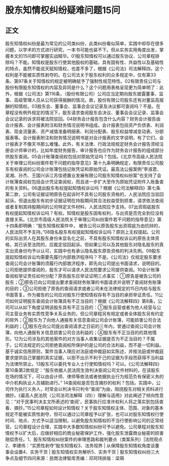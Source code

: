 # 股东知情权纠纷疑难问题15问
## 正文
股东知情权纠纷是最为常见的公司类纠纷，此类纠纷看似简单，实践中却存在很多问题，以学术的方式进行研究，一本书可能也装不下。但从实务实用角度出发，掌握本文的15问即可掌握实战精华。01股东知情权可以通过股东协议、公司章程排除吗？不能。知情权是股东行使其他股权的基础，具有固有性、共益性以及基础性的特点，虽然不能说天赋知情权，也差不多了，根据《公司法》司法解释四，这个权利是不能被实质性剥夺的。在公司法关于股东权利的众多规定中，仅有第33条、第97条关于知情权的规定被明确赋予了强制性规范特性。02有限责任公司与股份有限股东知情权的内容及异同是什么？这个问题用表格呈现更为简单明了：此外，根据《公司法》第116条，（股份有限公司）公司应当定期向股东披露董事、监事、高级管理人员从公司获得报酬的情况。故，股份有限公司股东还有对董监高报酬的知情权。03股东会、董事会、监事会会议记录及决议都可查阅吗？不是。在章程没有例外规定的情况下，股东请求查阅股东会决议、董事会会议记录、监事会会议记录的诉求将被法院驳回。04财务会计报告包含什么内容？财务会计报告由会计报表、会计报表附注和财务情况说明书组成。会计报表包括资产负债表、利润表、现金流量表、资产减值准备明细表、利润分配表、股东权益增减变动表、分部报表等。会计报表附注和财务情况说明书是对会计报表的文字说明，有了它们，会计报表才不像天书那么难懂。此外，有关法律、行政法规规定财务会计报告须经注册会计师审计的，比如年度财务报告，审计报告也应作为财务会计报告的组成部分供股东查阅。05会计账簿查阅权包括对原始凭证吗？包括。《北京市高级人民法院关于审理公司纠纷案件若干问题的指导意见》第十九条明确规定，有限责任公司股东有权查阅的公司会计账簿包括记账凭证和原始凭证。最高法公报案例“李淑君、吴湘、孙杰、王国兴诉江苏佳德置业发展有限公司股东知情权纠纷案”也支持了会计账簿查阅权包括会计凭证查阅权，而且进一步扩大至作为原始凭证附件入账备查的有关资料。06退出股东有权提起知情权诉讼吗？根据《公司法解释四》第七条第二款，公司有证据证明原告在起诉时不具有公司股东资格的，人民法院应当驳回起诉。但退出股东有初步证据证明在持股期间其合法权益受到损害，请求依法查阅或者复制其持股期间的公司特定文件材料，人民法院应予支持。07出资瑕疵股东有权提起知情权诉讼吗？有权。知情权是股东固有权利，与出资是否完全到位没有直接关系。《北京市高级人民法院关于审理公司纠纷案件若干问题的指导意见》第十四条即明确：“股东知情权案件中， 被告公司以原告股东出资瑕疵为由抗辩的，人民法院不予支持。”08隐名股东有权提起知情权诉讼吗？原则上无权提起。公司的实际出资人在其股东身份未显名化之前，不具有股东知情权诉讼的原告主体资格，其已诉至法院的，应裁定驳回起诉。但如果公司以及其他股东对隐名股东的真实出资身份均予以认可，实践中也有承认隐名股东原告资格的判决先例。09股东提起知情权诉讼均需要先履行内部救济程序吗？不是。《公司法》仅规定股东要求查阅公司会计账簿的须履行内部救济程序，即先向公司提出书面请求，说明目的。公司拒绝提供查阅的，股东才可以请求人民法院要求公司提供查阅。10会计账簿查阅权举证责任如何分配？原告股东应举证证明三点事实：①原告是被告公司的股东；②原告已向公司提出要求查阅财务账簿的书面请求并说明了查阅财务账簿的目的；③公司拒绝了原告的查阅请求或者公司未在法律规定的15日内给与股东书面答复。作为被告的公司应对股东行使知情权存有不当目的承担举证责任。11公司如何证明股东查阅会计账簿具有不正当目的？根据《公司法解释四》第8条，公司可以从如下角度证明该股东具有不正当目的：①股东自营或者为他人经营与公司主营业务有实质性竞争关系业务的，但公司章程另有规定或者全体股东另有约定的除外；②股东为了向他人通报有关信息查阅公司会计账簿，可能损害公司合法利益的；③股东在向公司提出查阅请求之日前的三年内，曾通过查阅公司会计账簿，向他人通报有关信息损害公司合法利益的；④股东有不正当目的的其他情形。12为公司涉及的其他案件的对方当事人收集证据是否为不正当目的？不属于。公司法规定的公司拒绝查阅权所保护的是公司的合法利益，而不是一切利益。基于诚实信用原则，案件当事人理应对法庭或仲裁庭如实陈述，并按法庭或仲裁庭要求提供自己掌握的真实证据，以拒不出示不利于己的证据为手段而获得不当利益为法律所禁止。13股东可以委托专业人士行使知情权吗？可以。《公司法解释四》第10条第2款规定：“股东依据人民法院生效判决查阅公司文件材料的，在该股东在场的情况下，可以由会计师、律师等依法或者依据执业行为规范负有保密义务的中介机构执业人员辅助进行。” 14查阅权是否包含摘抄的权利？包括。实践中，公司作为执行义务人，时常会以判决书只判令“查阅”为由，阻挠股东对相关资料进行摘抄。《最高人民法院〈公司法司法解释（四）〉理解与适用》对此阐述了倾向性意见：“对于民事判决主文所表述的‘查阅’，民事执行应准许权利人将之落实到包括查看、摘抄。”15公司章程如何设计知情权？关于股东知情权主体、范围、对象的基本规定不能被实质性剥夺，但可以通过公司章程予以扩张，也可以对股东知情权行使时间、地点、方式予以适当限制，以避免股东知情权的不当行使影响公司的正常经营。公司章程设计合理，实践中大多数知情权纠纷可予以避免。公司章程对股东知情权予以扩大后，应做好相应的商业秘密保护工作，强化股东泄露商业秘密的损害赔偿责任。1、股东知情权纠纷案件的审理思路和裁判要点（类案系列）|法院观点2、李建伟：“实质性剥夺”股东知情权3、法务视界 | 从保障股东知情权角度谈董事会设置4、实务干货 | 股东知情权实务解析5、实务干货 | 股东知情权纠纷三大争点及细节四问来源：民商法律智库责编：邓珂玮排版：梁萌